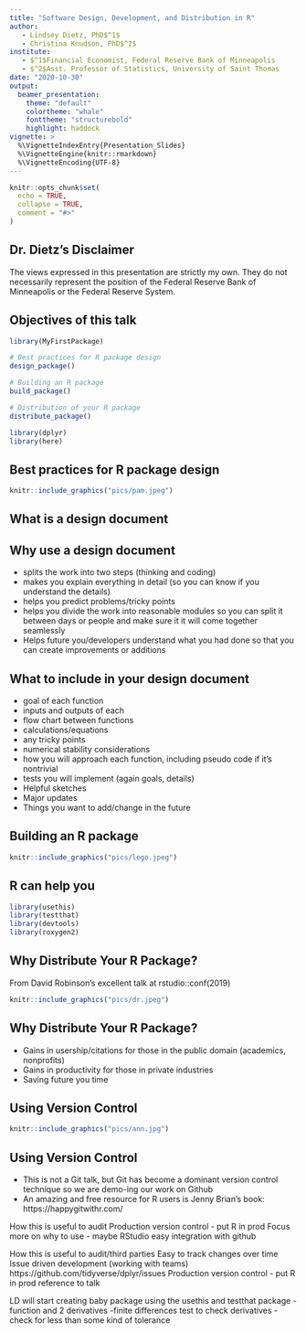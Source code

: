 ```yaml
---
title: "Software Design, Development, and Distribution in R"
author: 
   - Lindsey Dietz, PhD$^1$
   - Christina Knudson, PhD$^2$
institute: 
   - $^1$Financial Economist, Federal Reserve Bank of Minneapolis
   - $^2$Asst. Professor of Statistics, University of Saint Thomas
date: "2020-10-30"
output: 
  beamer_presentation:
    theme: "default"
    colortheme: "whale"
    fonttheme: "structurebold"
    highlight: haddock
vignette: >
  %\VignetteIndexEntry{Presentation_Slides}
  %\VignetteEngine{knitr::rmarkdown}
  %\VignetteEncoding{UTF-8}
---
```


```r
knitr::opts_chunk$set(
  echo = TRUE,
  collapse = TRUE,
  comment = "#>"
)
```

## Dr. Dietz's Disclaimer
The views expressed in this presentation are strictly my own. They do not necessarily represent the position of the Federal Reserve Bank of Minneapolis or the Federal Reserve System.

## Objectives of this talk

```r
library(MyFirstPackage)

# Best practices for R package design
design_package()

# Building an R package
build_package()

# Distribution of your R package
distribute_package()

```

```r
library(dplyr)
library(here)
```

## Best practices for R package design

```r
knitr::include_graphics("pics/pam.jpeg")
```

## What is a design document

## Why use a design document
 - splits the work into two steps (thinking and coding)
 - makes you explain everything in detail (so you can know if you understand the details)
 - helps you predict problems/tricky points
 - helps you divide the work into reasonable modules so you can split it between days or people and make sure it it will come together seamlessly
 - Helps future you/developers understand what you had done so that you can create improvements or additions

## What to include in your design document
 - goal of each function
 - inputs and outputs of each
 - flow chart between functions
 - calculations/equations
 - any tricky points
 - numerical stability considerations 
 - how you will approach each function, including pseudo code if it’s nontrivial
 - tests you will implement (again goals, details)
 - Helpful sketches
 - Major updates
 - Things you want to add/change in the future

## Building an R package 

```r
knitr::include_graphics("pics/lego.jpeg")
```

## R can help you  

```r
library(usethis)
library(testthat)
library(devtools)
library(roxygen2)
```

## Why Distribute Your R Package?

From David Robinson's excellent talk at rstudio::conf(2019)

```r
knitr::include_graphics("pics/dr.jpeg")
```

## Why Distribute Your R Package?

- Gains in usership/citations for those in the public domain (academics, nonprofits)
- Gains in productivity for those in private industries
- Saving future you time

## Using Version Control

```r
knitr::include_graphics("pics/ann.jpg")
```

## Using Version Control

- This is not a Git talk, but Git has become a dominant version control technique so we are demo-ing our work on Github
- An amazing and free resource for R users is Jenny Brian's book: https://happygitwithr.com/

How this is useful to audit
Production version control - put R in prod
Focus more on why to use - maybe RStudio easy integration with github

How this is useful to audit/third parties
Easy to track changes over time
Issue driven development (working with teams) https://github.com/tidyverse/dplyr/issues
Production version control - put R in prod reference to talk

LD will start creating baby package using the usethis and testthat package
-function and 2 derivatives
-finite differences test to check derivatives - check for less than some kind of tolerance

